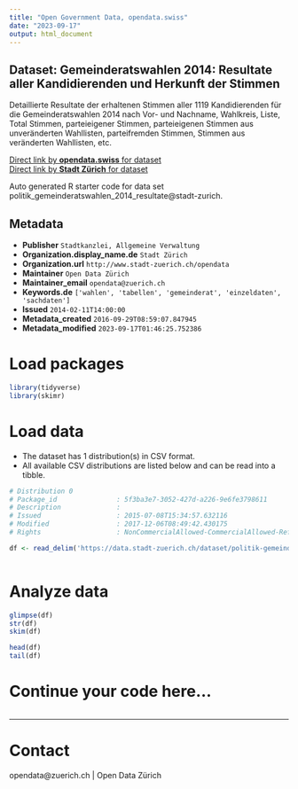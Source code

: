 ```yaml
---
title: "Open Government Data, opendata.swiss"
date: "2023-09-17"
output: html_document
---
```


## Dataset: Gemeinderatswahlen 2014: Resultate aller Kandidierenden und Herkunft der Stimmen

Detaillierte Resultate der erhaltenen Stimmen aller 1119 Kandidierenden für die Gemeinderatswahlen 2014 nach Vor- und Nachname, Wahlkreis, Liste, Total Stimmen, parteieigener Stimmen, parteieigenen Stimmen aus unveränderten Wahllisten, parteifremden Stimmen, Stimmen aus veränderten Wahllisten, etc.

[Direct link by **opendata.swiss** for dataset](https://opendata.swiss/de/dataset/gemeinderatswahlen-2014-resultate-aller-kandidierenden-und-herkunft-der-stimmen)<br>
[Direct link by **Stadt Zürich** for dataset](https://data.stadt-zuerich.ch/dataset/politik-gemeinderatswahlen-2014-resultate)

Auto generated R starter code for data set politik_gemeinderatswahlen_2014_resultate@stadt-zurich.

## Metadata

- **Publisher** `Stadtkanzlei, Allgemeine Verwaltung`
- **Organization.display_name.de** `Stadt Zürich`
- **Organization.url** `http://www.stadt-zuerich.ch/opendata`
- **Maintainer** `Open Data Zürich`
- **Maintainer_email** `opendata@zuerich.ch`
- **Keywords.de** `['wahlen', 'tabellen', 'gemeinderat', 'einzeldaten', 'sachdaten']`
- **Issued** `2014-02-11T14:00:00`
- **Metadata_created** `2016-09-29T08:59:07.847945`
- **Metadata_modified** `2023-09-17T01:46:25.752386`


# Load packages

```r

library(tidyverse)
library(skimr)

```

# Load data

-   The dataset has 1 distribution(s) in CSV format.
-   All available CSV distributions are listed below and can be read into a tibble.

```r

# Distribution 0
# Package_id               : 5f3ba3e7-3052-427d-a226-9e6fe3798611
# Description              : 
# Issued                   : 2015-07-08T15:34:57.632116
# Modified                 : 2017-12-06T08:49:42.430175
# Rights                   : NonCommercialAllowed-CommercialAllowed-ReferenceNotRequired

df <- read_delim('https://data.stadt-zuerich.ch/dataset/politik-gemeinderatswahlen-2014-resultate/download/GRW_2014_Resultate_und_Herkunft_der_Stimmen_Nachzahlung_v2.csv')



```

# Analyze data

```r

glimpse(df)
str(df)
skim(df)

head(df)
tail(df)

```

# Continue your code here...

```r

```

------------------------------------------------------------------------

# Contact

opendata@zuerich.ch | Open Data Zürich
